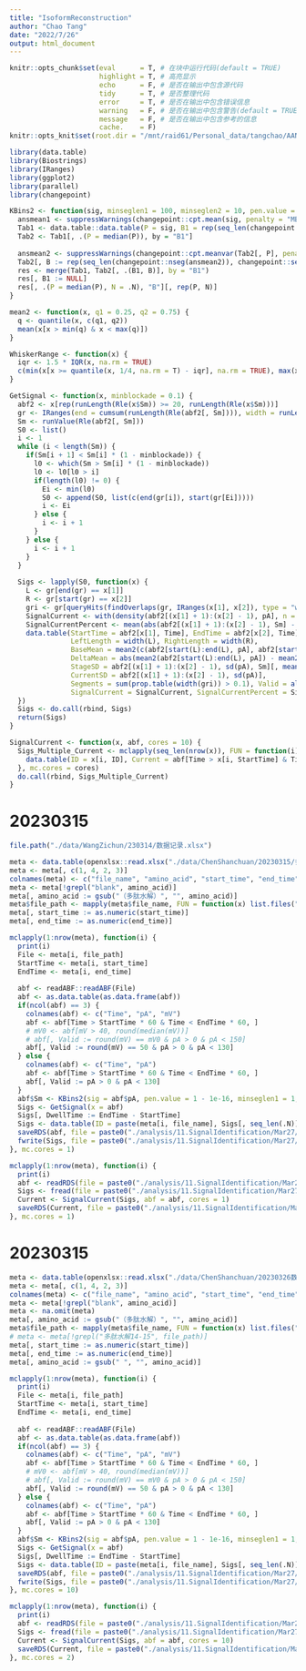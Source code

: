 ```yaml
---
title: "IsoformReconstruction"
author: "Chao Tang"
date: "2022/7/26"
output: html_document
---
```


```r
knitr::opts_chunk$set(eval      = T, # 在块中运行代码(default = TRUE)
                      highlight = T, # 高亮显示
                      echo      = F, # 是否在输出中包含源代码
                      tidy      = T, # 是否整理代码
                      error     = T, # 是否在输出中包含错误信息
                      warning   = F, # 是否在输出中包含警告(default = TRUE)
                      message   = F, # 是否在输出中包含参考的信息
                      cache.    = F)
knitr::opts_knit$set(root.dir = "/mnt/raid61/Personal_data/tangchao/AANanopore")
```

```r
library(data.table)
library(Biostrings)
library(IRanges)
library(ggplot2)
library(parallel)
library(changepoint)

KBins2 <- function(sig, minseglen1 = 100, minseglen2 = 10, pen.value = 1e-3) {
  ansmean1 <- suppressWarnings(changepoint::cpt.mean(sig, penalty = "MBIC", method = "PELT", minseglen = minseglen1))
  Tab1 <- data.table::data.table(P = sig, B1 = rep(seq_len(changepoint::nseg(ansmean1)), changepoint::seg.len(ansmean1)))
  Tab2 <- Tab1[, .(P = median(P)), by = "B1"]
  
  ansmean2 <- suppressWarnings(changepoint::cpt.meanvar(Tab2[, P], penalty = "Asymptotic", pen.value = pen.value, method = "PELT", minseglen = minseglen2))
  Tab2[, B := rep(seq_len(changepoint::nseg(ansmean2)), changepoint::seg.len(ansmean2))]
  res <- merge(Tab1, Tab2[, .(B1, B)], by = "B1")
  res[, B1 := NULL]
  res[, .(P = median(P), N = .N), "B"][, rep(P, N)]
}

mean2 <- function(x, q1 = 0.25, q2 = 0.75) {
  q <- quantile(x, c(q1, q2))
  mean(x[x > min(q) & x < max(q)])
}

WhiskerRange <- function(x) {
  iqr <- 1.5 * IQR(x, na.rm = TRUE)
  c(min(x[x >= quantile(x, 1/4, na.rm = T) - iqr], na.rm = TRUE), max(x[x <= quantile(x, 3/4, na.rm = T) + iqr], na.rm = TRUE))
}

GetSignal <- function(x, minblockade = 0.1) {
  abf2 <- x[rep(runLength(Rle(x$Sm)) >= 20, runLength(Rle(x$Sm)))]
  gr <- IRanges(end = cumsum(runLength(Rle(abf2[, Sm]))), width = runLength(Rle(abf2[, Sm])))
  Sm <- runValue(Rle(abf2[, Sm]))
  S0 <- list()
  i <- 1
  while (i < length(Sm)) {
    if(Sm[i + 1] < Sm[i] * (1 - minblockade)) {
      l0 <- which(Sm > Sm[i] * (1 - minblockade))
      l0 <- l0[l0 > i]
      if(length(l0) != 0) {
        Ei <- min(l0)
        S0 <- append(S0, list(c(end(gr[i]), start(gr[Ei]))))
        i <- Ei
      } else {
        i <- i + 1
      }
    } else {
      i <- i + 1
    }
  }
  
  Sigs <- lapply(S0, function(x) {
    L <- gr[end(gr) == x[1]]
    R <- gr[start(gr) == x[2]]
    gri <- gr[queryHits(findOverlaps(gr, IRanges(x[1], x[2]), type = "within"))]
    SignalCurrent <- with(density(abf2[(x[1] + 1):(x[2] - 1), pA], n = 10000), x[which.max(y)])
    SignalCurrentPercent <- mean(abs(abf2[(x[1] + 1):(x[2] - 1), Sm] - SignalCurrent) < 1) * 100
    data.table(StartTime = abf2[x[1], Time], EndTime = abf2[x[2], Time], 
               LeftLength = width(L), RightLength = width(R), 
               BaseMean = mean2(c(abf2[start(L):end(L), pA], abf2[start(R):end(R), pA])),
               DeltaMean = abs(mean2(abf2[start(L):end(L), pA]) - mean2(abf2[start(R):end(R), pA])),
               StageSD = abf2[(x[1] + 1):(x[2] - 1), sd(pA), Sm][, mean(V1)], 
               CurrentSD = abf2[(x[1] + 1):(x[2] - 1), sd(pA)], 
               Segments = sum(prop.table(width(gri)) > 0.1), Valid = all(abf2[start(L):end(R), Valid]), 
               SignalCurrent = SignalCurrent, SignalCurrentPercent = SignalCurrentPercent)
  })
  Sigs <- do.call(rbind, Sigs)
  return(Sigs)
}

SignalCurrent <- function(x, abf, cores = 10) {
  Sigs_Multiple_Current <- mclapply(seq_len(nrow(x)), FUN = function(i) {
    data.table(ID = x[i, ID], Current = abf[Time > x[i, StartTime] & Time < x[i, EndTime], pA] / x[i, BaseMean])
  }, mc.cores = cores)
  do.call(rbind, Sigs_Multiple_Current)
}
```

# 20230315

```r
file.path("./data/WangZichun/230314/数据记录.xlsx")

meta <- data.table(openxlsx::read.xlsx("./data/ChenShanchuan/20230315/多肽水解14-15/数据记录.xlsx", sheet = 1))
meta <- meta[, c(1, 4, 2, 3)]
colnames(meta) <- c("file_name", "amino_acid", "start_time", "end_time")
meta <- meta[!grepl("blank", amino_acid)]
meta[, amino_acid := gsub("（多肽水解）", "", amino_acid)]
meta$file_path <- mapply(meta$file_name, FUN = function(x) list.files("./data/ChenShanchuan/20230315", x, full.names = T, recursive = T))
meta[, start_time := as.numeric(start_time)]
meta[, end_time := as.numeric(end_time)]
```

```r
mclapply(1:nrow(meta), function(i) {
  print(i)
  File <- meta[i, file_path]
  StartTime <- meta[i, start_time]
  EndTime <- meta[i, end_time]
  
  abf <- readABF::readABF(File)
  abf <- as.data.table(as.data.frame(abf))
  if(ncol(abf) == 3) {
    colnames(abf) <- c("Time", "pA", "mV")
    abf <- abf[Time > StartTime * 60 & Time < EndTime * 60, ]
    # mV0 <- abf[mV > 40, round(median(mV))]
    # abf[, Valid := round(mV) == mV0 & pA > 0 & pA < 150]
    abf[, Valid := round(mV) == 50 & pA > 0 & pA < 130]
  } else {
    colnames(abf) <- c("Time", "pA")
    abf <- abf[Time > StartTime * 60 & Time < EndTime * 60, ]
    abf[, Valid := pA > 0 & pA < 130]
  }
  abf$Sm <- KBins2(sig = abf$pA, pen.value = 1 - 1e-16, minseglen1 = 1, minseglen2 = 1)
  Sigs <- GetSignal(x = abf)
  Sigs[, DwellTime := EndTime - StartTime]
  Sigs <- data.table(ID = paste(meta[i, file_name], Sigs[, seq_len(.N)], sep = "_"), Sigs)
  saveRDS(abf, file = paste0("./analysis/11.SignalIdentification/Mar27/ChenShanchuan20230315/ABF_", meta[i, paste0(amino_acid, "_", file_name)], ".Rds"))
  fwrite(Sigs, file = paste0("./analysis/11.SignalIdentification/Mar27/ChenShanchuan20230315/RawSignal_", meta[i, paste0(amino_acid, "_", file_name)], ".txt"), sep = "\t", row.names = F, quote = F)
}, mc.cores = 1)
```

```r
mclapply(1:nrow(meta), function(i) {
  print(i)
  abf <- readRDS(file = paste0("./analysis/11.SignalIdentification/Mar27/ChenShanchuan20230315/ABF_", meta[i, paste0(amino_acid, "_", file_name)], ".Rds"))
  Sigs <- fread(file = paste0("./analysis/11.SignalIdentification/Mar27/ChenShanchuan20230315/RawSignal_", meta[i, paste0(amino_acid, "_", file_name)], ".txt"))
  Current <- SignalCurrent(Sigs, abf = abf, cores = 1)
  saveRDS(Current, file = paste0("./analysis/11.SignalIdentification/Mar27/ChenShanchuan20230315/SignalCurrent_", meta[i, paste0(amino_acid, "_", file_name)], ".Rds"))
}, mc.cores = 1)
```











# 20230315

```r
meta <- data.table(openxlsx::read.xlsx("./data/ChenShanchuan/20230326数据01/数据记录20230326.xlsx", sheet = 1))
meta <- meta[, c(1, 4, 2, 3)]
colnames(meta) <- c("file_name", "amino_acid", "start_time", "end_time")
meta <- meta[!grepl("blank", amino_acid)]
meta <- na.omit(meta)
meta[, amino_acid := gsub("（多肽水解）", "", amino_acid)]
meta$file_path <- mapply(meta$file_name, FUN = function(x) list.files("./data/ChenShanchuan", x, full.names = T, recursive = T))
# meta <- meta[!grepl("多肽水解14-15", file_path)]
meta[, start_time := as.numeric(start_time)]
meta[, end_time := as.numeric(end_time)]
meta[, amino_acid := gsub(" ", "", amino_acid)]
```

```r
mclapply(1:nrow(meta), function(i) {
  print(i)
  File <- meta[i, file_path]
  StartTime <- meta[i, start_time]
  EndTime <- meta[i, end_time]
  
  abf <- readABF::readABF(File)
  abf <- as.data.table(as.data.frame(abf))
  if(ncol(abf) == 3) {
    colnames(abf) <- c("Time", "pA", "mV")
    abf <- abf[Time > StartTime * 60 & Time < EndTime * 60, ]
    # mV0 <- abf[mV > 40, round(median(mV))]
    # abf[, Valid := round(mV) == mV0 & pA > 0 & pA < 150]
    abf[, Valid := round(mV) == 50 & pA > 0 & pA < 130]
  } else {
    colnames(abf) <- c("Time", "pA")
    abf <- abf[Time > StartTime * 60 & Time < EndTime * 60, ]
    abf[, Valid := pA > 0 & pA < 130]
  }
  abf$Sm <- KBins2(sig = abf$pA, pen.value = 1 - 1e-16, minseglen1 = 1, minseglen2 = 1)
  Sigs <- GetSignal(x = abf)
  Sigs[, DwellTime := EndTime - StartTime]
  Sigs <- data.table(ID = paste(meta[i, file_name], Sigs[, seq_len(.N)], sep = "_"), Sigs)
  saveRDS(abf, file = paste0("./analysis/11.SignalIdentification/Mar27/ABF_", meta[i, paste(amino_acid, file_name, start_time, end_time, sep = "_")], ".Rds"))
  fwrite(Sigs, file = paste0("./analysis/11.SignalIdentification/Mar27/RawSignal_", meta[i, paste(amino_acid, file_name, start_time, end_time, sep = "_")], ".txt"), sep = "\t", row.names = F, quote = F)
}, mc.cores = 10)
```

```r
mclapply(1:nrow(meta), function(i) {
  print(i)
  abf <- readRDS(file = paste0("./analysis/11.SignalIdentification/Mar27/ABF_", meta[i, paste(amino_acid, file_name, start_time, end_time, sep = "_")], ".Rds"))
  Sigs <- fread(file = paste0("./analysis/11.SignalIdentification/Mar27/RawSignal_", meta[i, paste(amino_acid, file_name, start_time, end_time, sep = "_")], ".txt"))
  Current <- SignalCurrent(Sigs, abf = abf, cores = 10)
  saveRDS(Current, file = paste0("./analysis/11.SignalIdentification/Mar27/SignalCurrent_", meta[i, paste(amino_acid, file_name, start_time, end_time, sep = "_")], ".Rds"))
}, mc.cores = 2)
```

